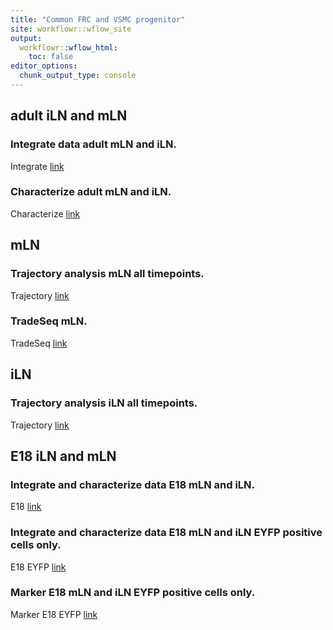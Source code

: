 ```yaml
---
title: "Common FRC and VSMC progenitor"
site: workflowr::wflow_site
output:
  workflowr::wflow_html:
    toc: false
editor_options:
  chunk_output_type: console
---
```


## adult iLN and mLN
### Integrate data adult mLN and iLN. 
Integrate
[link](adult_mLN_iLN.html)






### Characterize adult mLN and iLN. 
Characterize
[link](adult_mLN_iLN2.html)

## mLN
### Trajectory analysis mLN all timepoints. 
Trajectory
[link](mLNEYFPpos.html)

### TradeSeq mLN. 
TradeSeq
[link](tradeSeq.html)

## iLN
### Trajectory analysis iLN all timepoints. 
Trajectory
[link](iLNEYFPpos.html)

## E18 iLN and mLN
### Integrate and characterize data E18 mLN and iLN. 
E18
[link](E18_mLN_iLN.html)

### Integrate and characterize data E18 mLN and iLN EYFP positive cells only. 
E18 EYFP
[link](E18_mLN_iLN_EYFPonly.html)

### Marker E18 mLN and iLN EYFP positive cells only.
Marker E18 EYFP
[link](E18_mLN_iLN_EYFPonly_marker.html)
